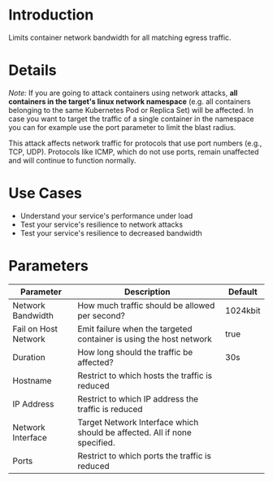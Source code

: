 # Introduction

Limits container network bandwidth for all matching egress traffic.

# Details

_Note:_ If you are going to attack containers using network attacks, **all containers in the target's linux network namespace** (e.g. all containers belonging to the same Kubernetes Pod or Replica Set) will be affected. In case you want to target the traffic of a single container in the namespace you can for example use the port parameter to limit the blast radius.

This attack affects network traffic for protocols that use port numbers (e.g., TCP, UDP). Protocols like ICMP, which do not use ports, remain unaffected and will continue to function normally.

# Use Cases

* Understand your service's performance under load
* Test your service's resilience to network attacks
* Test your service's resilience to decreased bandwidth

# Parameters

| Parameter            | Description                                                               | Default  |
|----------------------|---------------------------------------------------------------------------|----------|
| Network Bandwidth    | How much traffic should be allowed per second?                            | 1024kbit |
| Fail on Host Network | Emit failure when the targeted container is using the host network        | true     |
| Duration             | How long should the traffic be affected?                                  | 30s      |
| Hostname             | Restrict to which hosts the traffic is reduced                            |          |
| IP Address           | Restrict to which IP address the traffic is reduced                       |          |
| Network Interface    | Target Network Interface which should be affected. All if none specified. |          |
| Ports                | Restrict to which ports the traffic is reduced                            |          |

